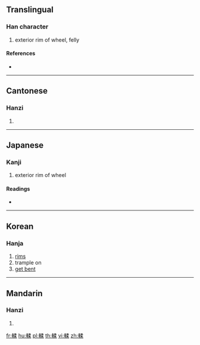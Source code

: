 {{character info/new}}
==Translingual==

===Han character===
{{Han char|rn=159|rad=車|as=09|sn=16|four=57094|canj=JJNHD}}

# exterior rim of wheel, felly

====References====
* {{Han ref|kx=1245.310|dkj=38415|dj=1723.090|hdz=53547.150|uh=8F2E|ud=36654|bh=EBCA|bd=60362}}

----

==Cantonese==

===Hanzi===
{{yue-hanzi|jyut=|y=yau4}}

# {{defn|lang=yue|sort=車09}}

----

==Japanese==

===Kanji===
{{ja-kanji|grade=|rs=車09}}

# exterior rim of wheel

====Readings====
* {{ja-readings|on=[[じゅう]] (jū), [[にゅ]] (nyu)|kun=[[おおわ]] (oowa)|nanori=}}

----

==Korean==

===Hanja===
{{ko-hanja|hangeul=유|eumhun=|rv=yu|mr=yu|y=yu}}

# [[rims]]
# trample on
# [[get bent]]

----

==Mandarin==

===Hanzi===
{{cmn-hanzi|pin=[[róu]] ([[rou2]])|wg=jou<sup>2</sup>}}

# {{defn|lang=cmn|sort=車09}}

[[fr:輮]]
[[hu:輮]]
[[pl:輮]]
[[th:輮]]
[[vi:輮]]
[[zh:輮]]